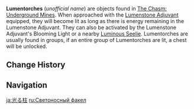 {{Terminology Infobox
|image  = Lumentorch.png
|region = Liyue
|area   = The Chasm: Underground Mines
|type   = Exploration
}}
'''Lumentorches''' (''unofficial name'') are objects found in [[The Chasm: Underground Mines]]. When approached with the [[Lumenstone Adjuvant]] equipped, they will become lit as long as there is energy remaining in the Lumenstone Adjuvant. They can also be activated by the Lumenstone Adjuvant's Blooming Light or a nearby [[Luminous Seelie]]. Lumentorches are usually found in groups, if an entire group of Lumentorches are lit, a chest will be unlocked.

==Change History==
{{Change History|2.6}}

==Navigation==
{{Exploration Navbox|Liyue}}

[[ja:光る柱]]
[[ru:Светоносный факел]]
